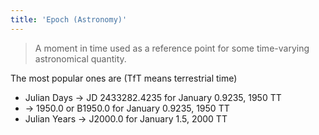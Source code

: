 ```yaml
---
title: 'Epoch (Astronomy)'
---
```



> A moment in time used as a reference point for some time-varying astronomical quantity.

The most popular ones are (TfT means terrestrial time)

* Julian Days -> JD 2433282.4235 for January 0.9235, 1950 TT
* <L name='besselian-year' from='astronomy-epoch' /> -> 1950.0 or B1950.0 for January 0.9235, 1950 TT
* Julian Years -> J2000.0 for January 1.5, 2000 TT